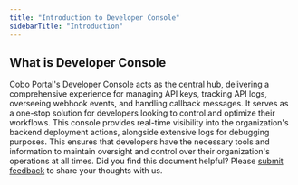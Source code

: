 ```yaml
---
title: "Introduction to Developer Console"
sidebarTitle: "Introduction"
---
```


## What is Developer Console

Cobo Portal's Developer Console acts as the central hub, delivering a comprehensive experience for managing API keys, tracking API logs, overseeing webhook events, and handling callback messages. It serves as a one-stop solution for developers looking to control and optimize their workflows. This console provides real-time visibility into the organization's backend deployment actions, alongside extensive logs for debugging purposes. This ensures that developers have the necessary tools and information to maintain oversight and control over their organization's operations at all times.
<Tip>Did you find this document helpful? Please [submit feedback](https://forms.zohopublic.com/cobo/form/DocumentFeedbackForm/formperma/QvLOhxJv1_JMsJ-1dleZ8Itb_7rzN-LtgvsDdxosoVI?referrername=manuals) to share your thoughts with us.</Tip>